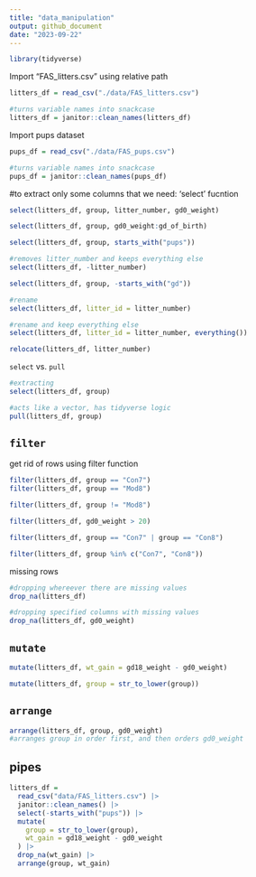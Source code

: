 ```yaml
---
title: "data_manipulation"
output: github_document
date: "2023-09-22"
---
```


```r
library(tidyverse)
```

Import "FAS_litters.csv" using relative path
```r
litters_df = read_csv("./data/FAS_litters.csv")

#turns variable names into snackcase
litters_df = janitor::clean_names(litters_df)
```

Import pups dataset
```r
pups_df = read_csv("./data/FAS_pups.csv")

#turns variable names into snackcase
pups_df = janitor::clean_names(pups_df)
```


#to extract only some columns that we need: 'select' fucntion
```r
select(litters_df, group, litter_number, gd0_weight)

select(litters_df, group, gd0_weight:gd_of_birth)

select(litters_df, group, starts_with("pups"))

#removes litter_number and keeps everything else
select(litters_df, -litter_number)

select(litters_df, group, -starts_with("gd"))

#rename
select(litters_df, litter_id = litter_number)

#rename and keep everything else
select(litters_df, litter_id = litter_number, everything())

relocate(litters_df, litter_number)
```

`select` vs. `pull`
```r
#extracting
select(litters_df, group)

#acts like a vector, has tidyverse logic
pull(litters_df, group)
```

## `filter`

get rid of rows using filter function
```r
filter(litters_df, group == "Con7")
filter(litters_df, group == "Mod8")

filter(litters_df, group != "Mod8")

filter(litters_df, gd0_weight > 20)

filter(litters_df, group == "Con7" | group == "Con8")

filter(litters_df, group %in% c("Con7", "Con8"))

```

missing rows
```r
#dropping whereever there are missing values
drop_na(litters_df)

#dropping specified columns with missing values
drop_na(litters_df, gd0_weight)
```

## `mutate`
```r
mutate(litters_df, wt_gain = gd18_weight - gd0_weight)

mutate(litters_df, group = str_to_lower(group))
```

## `arrange`
```r
arrange(litters_df, group, gd0_weight)
#arranges group in order first, and then orders gd0_weight
```


## pipes
```r
litters_df = 
  read_csv("data/FAS_litters.csv") |> 
  janitor::clean_names() |> 
  select(-starts_with("pups")) |> 
  mutate(
    group = str_to_lower(group),
    wt_gain = gd18_weight - gd0_weight
  ) |> 
  drop_na(wt_gain) |> 
  arrange(group, wt_gain)
```


